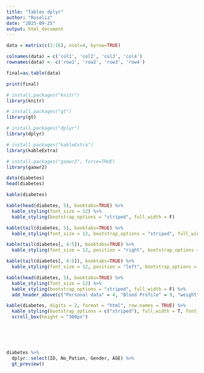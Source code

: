 ```yaml
---
title: "Tables dplyr"
author: "Roseliz"
date: "2025-09-25"
output: html_document
---
```


```r
data = matrix(c(1:16), ncol=4, byrow=TRUE)

colnames(data) = c('col1', 'col2', 'col3', 'col4')
rownames(data) <- c('row1', 'row2', 'row3', 'row4')

final=as.table(data)

print(final)
```

```r
# install.packages("knitr")
library(knitr)

# install.packages("gt")
library(gt)

# install.packages("dplyr")
library(dplyr)

# install.packages("kableExtra")
library(kableExtra)

# install.packages("gaawr2", force=TRUE)
library(gaawr2)

data(diabetes)
head(diabetes)
```

```r
kable(diabetes)
```

```r
kable(head(diabetes, 5), booktabs=TRUE) %>% 
  kable_styling(font_size = 12) %>%
  kable_styling(bootstrap_options = "striped", full_width = F)
```

```r
kable(tail(diabetes, 5), booktabs=TRUE) %>% 
  kable_styling(font_size = 12, bootstrap_options = "striped", full_width = F)
```

```r
kable(tail(diabetes[, 4:5]), booktabs=TRUE) %>% 
  kable_styling(font_size = 12, position = "right", bootstrap_options = "striped", full_width = F)
```

```r
kable(tail(diabetes[, 4:5]), booktabs=TRUE) %>% 
  kable_styling(font_size = 12, position = "left", bootstrap_options = "striped", full_width = F)
```

```r
kable(head(diabetes, 5), booktabs=TRUE) %>% 
  kable_styling(font_size = 12) %>%
  kable_styling(bootstrap_options = "striped", full_width = F) %>%
  add_header_above(c("Personal data" = 4, "Blood Profile" = 9, "weight" = 1))
```

```r
kable(diabetes, digits = 2, format = "html", row.names = TRUE) %>%
  kable_styling(bootstrap_options = c("striped"), full_width = T, font_size = 15) %>%
  scroll_box(height = "300px")
```

<br><br><br>

```r
diabetes %>%
  dplyr::select(ID, No_Pation, Gender, AGE) %>%
  gt_preview()
```

